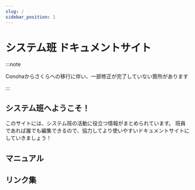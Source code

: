 ```yaml
---
slug: /
sidebar_position: 1
---
```


# システム班 ドキュメントサイト

:::note

Conohaからさくらへの移行に伴い、一部修正が完了していない箇所があります

:::

## システム班へようこそ！

このサイトには、システム班の活動に役立つ情報がまとめられています。
班員であれば誰でも編集できるので、協力してより使いやすいドキュメントサイトにしていきましょう！

## マニュアル


<LinkCardContainer>
    <LinkCard type="folder" text="サイト系" href="/site"/>
    <LinkCard type="folder" text="インフラ系" href="/infra"/>
    <LinkCard type="folder" text="その他" href="/others"/>
</LinkCardContainer>

## リンク集

<LinkCardContainer>
    <LinkCard type="external" text="Github" href="https://github.com/tpgSAT"/>
    <LinkCard type="external" text="さくらインターネット 会員メニュー" href="https://secure.sakura.ad.jp/menu/top/"/>
    <LinkCard type="external" text="CODE サーバー 管理コンソール" href="https://portal.tpgd.jp:9980/browser/dist/admin/admin.html"/>
    <LinkCard type="external" text="TPG 公式サイト" href="http://tpgd.jp/"/>
    <LinkCard type="external" text="Google Search Console" href="https://search.google.com/u/0/search-console?resource_id=sc-domain%3Atpgd.jp"/>
</LinkCardContainer>
